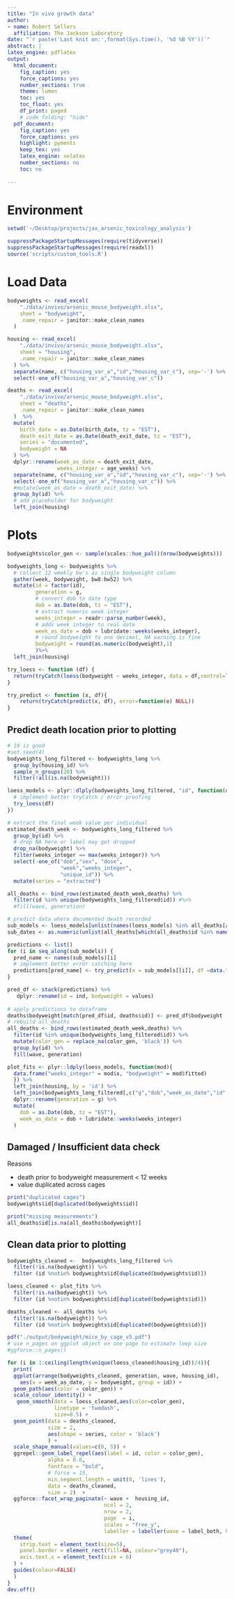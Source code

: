 ```yaml
---
title: "In vivo growth data"
author:
- name: Robert Sellers
  affiliation: The Jackson Laboratory
date: "`r paste('Last knit on:',format(Sys.time(), '%d %B %Y'))`"
abstract: |
latex_engine: pdflatex
output:
  html_document:
    fig_caption: yes
    force_captions: yes
    number_sections: true
    theme: lumen
    toc: yes
    toc_float: yes
    df_print: paged
    # code_folding: "hide"
  pdf_document:
    fig_caption: yes
    force_captions: yes
    highlight: pyments
    keep_tex: yes
    latex_engine: xelatex
    number_sections: no
    toc: no
    
---
```


# Environment

```r
setwd('~/Desktop/projects/jax_arsenic_toxicology_analysis')

suppressPackageStartupMessages(require(tidyverse))
suppressPackageStartupMessages(require(readxl))
source('scripts/custom_tools.R')
```

# Load Data

```r
bodyweights <- read_excel(
    "./data/invivo/arsenic_mouse_bodyweight.xlsx",
    sheet = "bodyweight",
    .name_repair = janitor::make_clean_names
  )

housing <- read_excel(
    "./data/invivo/arsenic_mouse_bodyweight.xlsx",
    sheet = "housing",
    .name_repair = janitor::make_clean_names
  ) %>%
  separate(name, c("housing_var_a","id","housing_var_c"), sep='-') %>%
  select(-one_of("housing_var_a","housing_var_c")) 

deaths <- read_excel(
    "./data/invivo/arsenic_mouse_bodyweight.xlsx",
    sheet = "deaths",
    .name_repair = janitor::make_clean_names
  )  %>%
  mutate(
    birth_date = as.Date(birth_date, tz = "EST"),
    death_exit_date = as.Date(death_exit_date, tz = "EST"),
    series = "documented",
    bodyweight = NA
  ) %>%
  dplyr::rename(week_as_date = death_exit_date,
                weeks_integer = age_weeks) %>%
  separate(name, c("housing_var_a","id","housing_var_c"), sep='-') %>%
  select(-one_of("housing_var_a","housing_var_c")) %>%
  #mutate(week_as_date = death_exit_date) %>% 
  group_by(id) %>% 
  # add placeholder for bodyweight
  left_join(housing)
```

# Plots


```r
bodyweights$color_gen <- sample(scales::hue_pal()(nrow(bodyweights)))

bodyweights_long <- bodyweights %>% 
  # collect 12 weekly bw's as single bodyweight column
  gather(week, bodyweight, bw8:bw52) %>%
  mutate(id = factor(id),
         generation = g,
         # convert dob to date type
         dob = as.Date(dob, tz = "EST"),
         # extract numeric week integer
         weeks_integer = readr::parse_number(week),
         # adds week integer to real date
         week_as_date = dob + lubridate::weeks(weeks_integer),
         # round bodyweight to one decimal, NA warning is fine
         bodyweight = round(as.numeric(bodyweight),1)
         )%>%
  left_join(housing)

try_loess <- function (df) {
  return(tryCatch(loess(bodyweight ~ weeks_integer, data = df,control=loess.control(surface="direct")), error=function(e) NULL))
}

try_predict <- function (x, df){
    return(tryCatch(predict(x, df), error=function(e) NULL))
}
```

## Predict death location prior to plotting

```r
# 19 is good
#set.seed(4)
bodyweights_long_filtered <- bodyweights_long %>% 
  group_by(housing_id) %>% 
  sample_n_groups(20) %>%
  filter(!all(is.na(bodyweight))) 

loess_models <- plyr::dlply(bodyweights_long_filtered, "id", function(df){
  # implement better tryCatch / error proofing
  try_loess(df)
})

# extract the final week value per individual
estimated_death_week <- bodyweights_long_filtered %>% 
  group_by(id) %>%
  # drop NA here or label may get dropped
  drop_na(bodyweight) %>% 
  filter(weeks_integer == max(weeks_integer)) %>%
  select(-one_of("dob","sex", "dose",
                 "week","weeks_integer",
                 "unique_id")) %>%
  mutate(series = "extracted")

all_deaths <- bind_rows(estimated_death_week,deaths) %>%
  filter(id %in% unique(bodyweights_long_filtered$id)) #%>%
  #fill(wave, generation)

# predict data where documented death recorded
sub_models <- loess_models[unlist(names(loess_models) %in% all_deaths[all_deaths$series=="documented", ]$id)]
sub_dates <- as.numeric(unlist(all_deaths[which(all_deaths$id %in% names(sub_models) & all_deaths$series == 'documented'), 'weeks_integer']))

predictions <- list()
for (i in seq_along(sub_models)) {
  pred_name <- names(sub_models)[i]
  # implement better error catching here
  predictions[pred_name] <- try_predict(x = sub_models[[i]], df =data.frame("weeks_integer"= sub_dates[i]))
}

pred_df <- stack(predictions) %>%
   dplyr::rename(id = ind, bodyweight = values)
  
# apply predictions to dataframe
deaths$bodyweight[match(pred_df$id, deaths$id)] <- pred_df$bodyweight
# rebuild all_deaths
all_deaths <- bind_rows(estimated_death_week,deaths) %>%
  filter(id %in% unique(bodyweights_long_filtered$id)) %>% 
  mutate(color_gen = replace_na(color_gen, 'black')) %>% 
  group_by(id) %>%
  fill(wave, generation) 

plot_fits <- plyr::ldply(loess_models, function(mod){
  data.frame("weeks_integer" = mod$x, "bodyweight" = mod$fitted)
  }) %>%
  left_join(housing, by = 'id') %>%
  left_join(bodyweights_long_filtered[,c("g","dob","week_as_date","id", "color_gen","wave")]) %>%
  dplyr::rename(generation = g) %>%
  mutate(
    dob = as.Date(dob, tz = "EST"),
    week_as_date = dob + lubridate::weeks(weeks_integer)
  )
```

## Damaged / Insufficient data check

Reasons

- death prior to bodyweight measurement < 12 weeks
- value duplicated across cages

```r
print("duplicated cages")
bodyweights$id[duplicated(bodyweights$id)]

print("missing measurements")
all_deaths$id[is.na(all_deaths$bodyweight)]
```

## Clean data prior to plotting

```r
bodyweights_cleaned <-  bodyweights_long_filtered %>%
  filter(!is.na(bodyweight)) %>%
  filter (id %notin% bodyweights$id[duplicated(bodyweights$id)])

loess_cleaned <- plot_fits %>%
  filter(!is.na(bodyweight)) %>%
  filter (id %notin% bodyweights$id[duplicated(bodyweights$id)])

deaths_cleaned <- all_deaths %>%
  filter(!is.na(bodyweight)) %>%
  filter (id %notin% bodyweights$id[duplicated(bodyweights$id)])
```

```r
pdf("./output/bodyweight/mice_by_cage_v5.pdf")
# use n_pages on ggplot object on one page to estimate loop size
#ggforce::n_pages()

for (i in 1:ceiling(length(unique(loess_cleaned$housing_id))/4)){
  print(
  ggplot(arrange(bodyweights_cleaned, generation, wave, housing_id), 
    aes(x = week_as_date, y = bodyweight, group = id)) +
  geom_path(aes(color = color_gen)) +
  scale_colour_identity() +
   geom_smooth(data = loess_cleaned,aes(color=color_gen),
               linetype = 'twodash',
               size=0.5) +
  geom_point(data = deaths_cleaned,
             size = 2,
             aes(shape = series, color = 'black')
             ) +
  scale_shape_manual(values=c(0, 5)) +
  ggrepel::geom_label_repel(aes(label = id, color = color_gen),
             alpha = 0.6,
             fontface = "bold",
             # force = 15,
             min.segment.length = unit(0, 'lines'),
             data = deaths_cleaned,
             size = 2)  +
  ggforce::facet_wrap_paginate(~ wave +  housing_id, 
                               ncol = 2, 
                               nrow = 2,
                               page  = i,
                               scales = "free_y",
                               labeller = labeller(wave = label_both, housing_id = label_both)) + 
  theme(
    strip.text = element_text(size=5),
    panel.border = element_rect(fill=NA, colour="grey40"),
    axis.text.x = element_text(size = 6)
  ) + 
  guides(colour=FALSE)
  )
}
dev.off()
```
